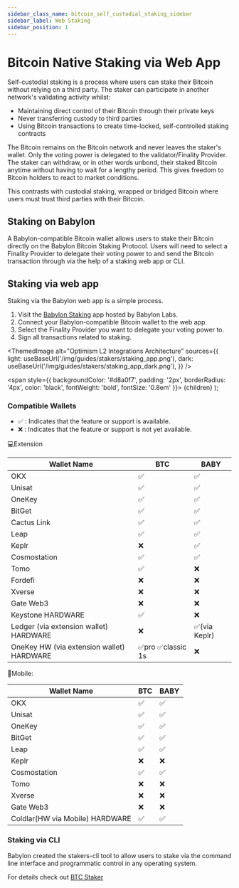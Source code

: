 ```yaml
---
sidebar_class_name: bitcoin_self_custodial_staking_sidebar
sidebar_label: Web Staking
sidebar_position: 1
---
```



# Bitcoin Native Staking via Web App

Self-custodial staking is a process where users can stake their Bitcoin without relying
on a third party. The staker can participate in another network's validating activity
whilst:
- Maintaining direct control of their Bitcoin through their private keys
- Never transferring custody to third parties
- Using Bitcoin transactions to create time-locked, self-controlled staking contracts

The Bitcoin remains on the Bitcoin network and never leaves the staker's wallet. Only
the voting power is delegated to the validator/Finality Provider. The staker can withdraw,
or in other words unbond, their staked Bitcoin anytime without having to wait for a
lengthy period. This gives freedom to Bitcoin holders to react to market conditions.

This contrasts with custodial staking, wrapped or bridged Bitcoin where users must
trust third parties with their Bitcoin.

## Staking on Babylon

A Babylon-compatible Bitcoin wallet allows users to stake their Bitcoin directly
on the Babylon Bitcoin Staking Protocol. Users will need to select a Finality Provider
to delegate their voting power to and send the Bitcoin transaction through via the
help of a staking web app or CLI.

## Staking via web app
Staking via the Babylon web app is a simple process.

1. Visit the [Babylon Staking](https://btcstaking.babylonlabs.io) app hosted by Babylon Labs.
2. Connect your Babylon-compatible Bitcoin wallet to the web app.
3. Select the Finality Provider you want to delegate your voting power to.
4. Sign all transactions related to staking.

<ThemedImage
  alt="Optimism L2 Integrations Architecture"
  sources={{
    light: useBaseUrl('/img/guides/stakers/staking_app.png'),
    dark: useBaseUrl('/img/guides/stakers/staking_app_dark.png'),
  }}
/>

  <span style={{ backgroundColor: '#d8a0f7', padding: '2px', borderRadius: '4px', color: 'black', fontWeight: 'bold', fontSize: '0.8em' }}>
    {children}
  </span>
);


### Compatible Wallets

+ ✅ : Indicates that the feature or support is available.
+ ❌ : Indicates that the feature or support is not yet available.


💻Extension

| Wallet Name | BTC | BABY |
|------|------|------|
| OKX   | ✅ | ✅ |
| Unisat  | ✅ | ✅ |
| OneKey   | ✅ | ✅ |
| BitGet | ✅ | ✅ |
| Cactus Link | ✅ | ✅ |
| Leap | ✅ | ✅ |
| Keplr | ❌ | ✅ |
| Cosmostation | ✅ | ✅ |
| Tomo | ✅ | ❌ |
| Fordefi | ❌ | ❌ |
| Xverse | ❌ | ❌ |
| Gate Web3 | ❌ | ❌ |
| Keystone <Badge>HARDWARE</Badge> | ✅ | ❌ |
| Ledger (via extension wallet) <Badge>HARDWARE</Badge> | ❌ | ✅(via Keplr) |
| OneKey HW (via extension wallet) <Badge>HARDWARE</Badge> | ✅pro ✅classic 1s | ❌ |


📱Mobile:

| Wallet Name | BTC | BABY |
|------|------|------|
| OKX   | ✅ | ✅ |
| Unisat  | ✅ | ✅ |
| OneKey | ✅ | ✅ |
| BitGet | ✅ | ✅ |
| Leap | ✅ | ✅ |
| Keplr  | ❌ | ❌ |
| Cosmostation | ✅ | ✅ |
| Tomo | ❌ | ❌ |
| Xverse | ❌ | ❌ |
| Gate Web3| ❌ | ❌ |
| Coldlar(HW via Mobile) <Badge>HARDWARE</Badge>| ✅ | ✅ |

### Staking via CLI

Babylon created the stakers-cli tool to allow users to stake via the command line
interface and programmatic control in any operating system.

For details check out [BTC Staker](/guides/stakers/native_staking/staking_via_cli)
